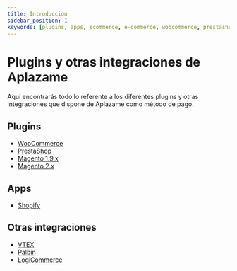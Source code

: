 ```yaml
---
title: Introducción
sidebar_position: 1
keywords: [plugins, apps, ecommerce, e-commerce, woocommerce, prestashop, magento, shopify, vtex]
---
```

# Plugins y otras integraciones de Aplazame
Aquí encontrarás todo lo referente a los diferentes plugins y otras integraciones que dispone de Aplazame como método de pago.

## Plugins
* [WooCommerce](../woocommerce/)
* [PrestaShop](../prestashop/)
* [Magento 1.9.x](../magento/)
* [Magento 2.x](../magento2/)

## Apps
* [Shopify](../shopify/)

## Otras integraciones
* [VTEX](../vtex/)
* [Palbin](../palbin/)
* [LogiCommerce](../logicommerce/)
